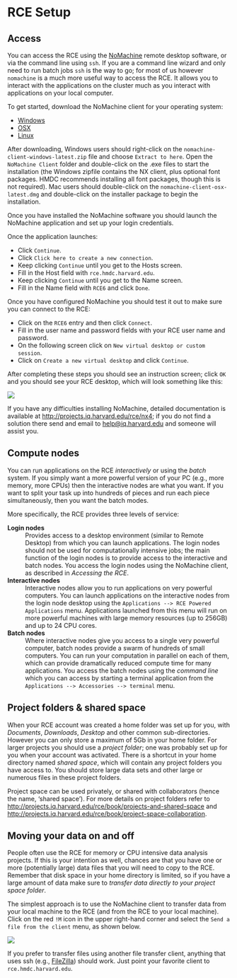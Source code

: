 
# RCE Setup

## Access

You can access the RCE using the
[NoMachine](http://projects.iq.harvard.edu/rce/nx4_installation) remote
desktop software, or via the command line using `ssh`. If you are a
command line wizard and only need to run batch jobs `ssh` is the way to
go; for most of us however `nomachine` is a much more useful way to
access the RCE. It allows you to interact with the applications on the
cluster much as you interact with applications on your local computer.

To get started, download the NoMachine client for your operating system:

-   [Windows](http://downloads.hmdc.harvard.edu/nx/4/nomachine-client-windows-latest.zip)
-   [OSX](http://downloads.hmdc.harvard.edu/nx/4/nomachine-client-osx-latest.dmg)
-   [Linux](http://downloads.hmdc.harvard.edu/nx/4/nomachine-client-linux-latest.zip)

After downloading, Windows users should right-click on the
`nomachine-client-windows-latest.zip` file and choose `Extract to here`.
Open the `NoMachine Client` folder and double-click on the .exe files to
start the installation (the Windows zipfile contains the NX client, plus optional
    font packages. HMDC recommends installing all font packages, though
    this is not required). Mac users should double-click on the
`nomachine-client-osx-latest.dmg` and double-click on the installer
package to begin the installation.

Once you have installed the NoMachine software you should launch the
NoMachine application and set up your login credentials.

Once the application launches:

-   Click `Continue`.
-   Click `Click here to create a new connection`.
-   Keep clicking `Continue` until you get to the Hosts screen.
-   Fill in the Host field with `rce.hmdc.harvard.edu`.
-   Keep clicking `Continue` until you get to the Name screen.
-   Fill in the Name field with `RCE6` and click `Done`.

Once you have configured NoMachine you should test it out to make sure
you can connect to the RCE:

-   Click on the `RCE6` entry and then click `Connect`.
-   Fill in the user name and password fields with your RCE user name and password.
-   On the following screen click on `New virtual desktop or custom session`.
-   Click on `Create a new virtual desktop` and click `Continue`.

After completing these steps you should see an instruction screen; click
`OK` and you should see your RCE desktop, which will look something like
this:

![](images/rceDesktop.png)

If you have any difficulties installing NoMachine, detailed
documentation is available at <http://projects.iq.harvard.edu/rce/nx4>;
if you do not find a solution there send and email to
[help@iq.harvard.edu](mailto:help@iq.harvard.edu) and someone will assist you.


## Compute nodes

You can run applications on the RCE *interactively* or using the *batch*
system. If you simply want a more powerful version of your PC (e.g.,
more memory, more CPUs) then the interactive nodes are what you want. If
you want to split your task up into hundreds of pieces and run each
piece simultaneously, then you want the batch modes.

More specifically, the RCE provides three levels of service:

**Login nodes**
:   Provides access to a desktop environment (similar to Remote Desktop)
    from which you can launch applications. The login nodes should not
    be used for computationally intensive jobs; the main function of the
    login nodes is to provide access to the interactive and batch nodes.
    You access the login nodes using the NoMachine client, as described
    in *Accessing the RCE*.

**Interactive nodes**
:    Interactive nodes allow you to run applications on very powerful
    computers. You can launch applications on the interactive nodes from
    the login node desktop using the
    `Applications --> RCE Powered Applications` menu. Applications
    launched from this menu will run on more powerful machines with
    large memory resources (up to 256GB) and up to 24 CPU cores.

**Batch nodes**
:   Where interactive nodes give you access to a single very powerful
    computer, batch nodes provide a swarm of hundreds of small
    computers. You can run your computation in parallel on each of them,
    which can provide dramatically reduced compute time for many
    applications. You access the batch nodes using the *command line*
    which you can access by starting a terminal application from the
    `Applications --> Accessories --> terminal` menu.


## Project folders & shared space

When your RCE account was created a home folder was set up for you, with
*Documents*, *Downloads*, *Desktop* and other common sub-directories.
However you can only store a maximum of 5Gb in your home folder. For
larger projects you should use a *project folder*; one was probably set
up for you when your account was activated. There is a shortcut in your
home directory named *shared space*, which will contain any project
folders you have access to. You should store large data sets and other
large or numerous files in these project folders.

Project space can be used privately, or shared with collaborators (hence
the name, 'shared space'). For more details on project folders refer to
<http://projects.iq.harvard.edu/rce/book/projects-and-shared-space> and
<http://projects.iq.harvard.edu/rce/book/project-space-collaboration>.


## Moving your data on and off

People often use the RCE for memory or CPU intensive data analysis
projects. If this is your intention as well, chances are that you have
one or more (potentially large) data files that you will need to copy to
the RCE. Remember that disk space in your home directory is limited, so
if you have a large amount of data make sure to *transfer data directly
to your project space folder*.

The simplest approach is to use the NoMachine client to transfer data
from your local machine to the RCE (and from the RCE to your local
machine). Click on the red `!M` icon in the upper right-hand corner and
select the `Send a file from the client` menu, as shown below.

![](images/NoMachineMenu.png)

If you prefer to transfer files using another file transfer client,
anything that uses ssh (e.g.,
[FileZilla](http://filezilla-project.org/)) should work. Just point your
favorite client to `rce.hmdc.harvard.edu`.
